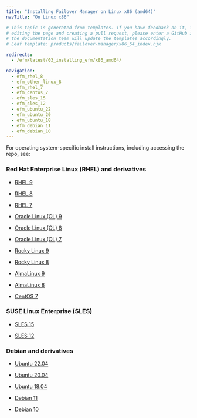 ```yaml
---
title: "Installing Failover Manager on Linux x86 (amd64)"
navTitle: "On Linux x86"

# This topic is generated from templates. If you have feedback on it, instead of
# editing the page and creating a pull request, please enter a GitHub issue and
# the documentation team will update the templates accordingly.
# Leaf template: products/failover-manager/x86_64_index.njk

redirects:
  - /efm/latest/03_installing_efm/x86_amd64/

navigation:
  - efm_rhel_8
  - efm_other_linux_8
  - efm_rhel_7
  - efm_centos_7
  - efm_sles_15
  - efm_sles_12
  - efm_ubuntu_22
  - efm_ubuntu_20
  - efm_ubuntu_18
  - efm_debian_11
  - efm_debian_10
---
```


For operating system-specific install instructions, including accessing the repo, see:

### Red Hat Enterprise Linux (RHEL) and derivatives

- [RHEL 9](efm_rhel_9)

- [RHEL 8](efm_rhel_8)

- [RHEL 7](efm_rhel_7)

- [Oracle Linux (OL) 9](efm_rhel_9)

- [Oracle Linux (OL) 8](efm_rhel_8)

- [Oracle Linux (OL) 7](efm_rhel_7)

- [Rocky Linux 9](efm_other_linux_9)

- [Rocky Linux 8](efm_other_linux_8)

- [AlmaLinux 9](efm_other_linux_9)

- [AlmaLinux 8](efm_other_linux_8)

- [CentOS 7](efm_centos_7)

### SUSE Linux Enterprise (SLES)

- [SLES 15](efm_sles_15)

- [SLES 12](efm_sles_12)

### Debian and derivatives

- [Ubuntu 22.04](efm_ubuntu_22)

- [Ubuntu 20.04](efm_ubuntu_20)

- [Ubuntu 18.04](efm_ubuntu_18)

- [Debian 11](efm_debian_11)

- [Debian 10](efm_debian_10)
